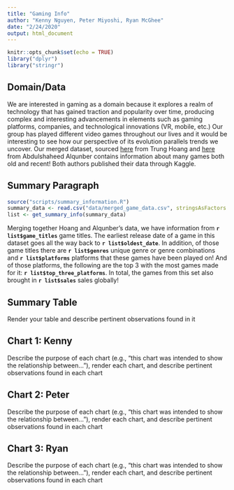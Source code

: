 ```yaml
---
title: "Gaming Info"
author: "Kenny Nguyen, Peter Miyoshi, Ryan McGhee"
date: "2/24/2020"
output: html_document
---
```


```r
knitr::opts_chunk$set(echo = TRUE)
library("dplyr")
library("stringr")
```

## Domain/Data

We are interested in gaming as a domain because it explores a realm of technology that has gained traction and popularity over time, producing complex and interesting advancements in elements such as gaming platforms, companies, and technological innovations (VR, mobile, etc.) Our group has played different video games throughout our lives and it would be interesting to see how our perspective of its evolution parallels trends we uncover. Our merged dataset, sourced  [here](https://www.kaggle.com/jummyegg/rawg-game-dataset/data) from Trung Hoang and [here](https://www.kaggle.com/ashaheedq/video-games-sales-2019) from Abdulshaheed Alqunber contains information about many games both old and recent! Both authors published their data through Kaggle.


## Summary Paragraph
```r
source("scripts/summary_information.R")
summary_data <- read.csv("data/merged_game_data.csv", stringsAsFactors = FALSE)
list <- get_summary_info(summary_data)
```

Merging together Hoang and Alqunber's data, we have information from **`r list$game_titles`** game titles. The earliest release date of a game in this dataset goes all the way back to **`r list$oldest_date`**. In addition, of those game titles there are **`r list$genres`** unique genre or genre combinations and **`r list$platforms`** platforms that these games have been played on! And of those platforms, the following are the top 3 with the most games made for it: **`r list$top_three_platforms`**. In total, the games from this set also brought in **`r list$sales`** sales globally!

## Summary Table
Render your table and describe pertinent observations found in it


## Chart 1: Kenny
Describe the purpose of each chart (e.g., "this chart was intended to show the relationship between..."), render each chart, and describe pertinent observations found in each chart


## Chart 2: Peter
Describe the purpose of each chart (e.g., "this chart was intended to show the relationship between..."), render each chart, and describe pertinent observations found in each chart


## Chart 3: Ryan
Describe the purpose of each chart (e.g., "this chart was intended to show the relationship between..."), render each chart, and describe pertinent observations found in each chart